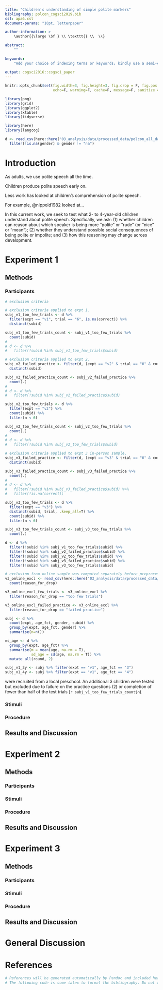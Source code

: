 ```yaml
---
title: "Children's understanding of simple polite markers"
bibliography: polcon_cogsci2019.bib
csl: apa6.csl
document-params: "10pt, letterpaper"

author-information: > 
    \author{{\large \bf } \\ \texttt{} \\  \\}

abstract: 
    ""
    
keywords:
    "Add your choice of indexing terms or keywords; kindly use a semi-colon; between each term."
    
output: cogsci2016::cogsci_paper
---
```


```r
knitr::opts_chunk$set(fig.width=3, fig.height=3, fig.crop = F, fig.pos = "tb", fig.path='figs/',
                      echo=F, warning=F, cache=F, message=F, sanitize = T)
```

```r
library(png)
library(grid)
library(ggplot2)
library(xtable)
library(tidyverse)

library(here)
library(langcog)
```

```r
d <- read_csv(here::here("03_analysis/data/processed_data/polcon_all_data.csv")) %>%
  filter(!is.na(gender) & gender != "na")
```


# Introduction

As adults, we use polite speech all the time.

Children produce polite speech early on.

Less work has looked at children's comprehension of polite speech.

For example, @nippold1982 looked at...

In this current work, we seek to test what 2- to 4-year-old children understand about polite speech. Specifically, we ask: (1) whether children can reason about which speaker is being more "polite" or "rude" (or "nice" or "mean"); (2) whether they understand possible social consequences of being polite or impolite; and (3) how this reasoning may change across development.

# Experiment 1

## Methods

### Participants

```r
# exclusion criteria

# exclusion criteria applied to expt 1.
subj_v1_too_few_trials <- d %>% 
  filter(expt == "v1", trial == "6", is.na(correct)) %>% 
  distinct(subid)

subj_v1_too_few_trials_count <- subj_v1_too_few_trials %>% 
  count(subid)
# 
# d <- d %>%
#   filter(!subid %in% subj_v1_too_few_trials$subid)

# exclusion criteria applied to expt 2.
subj_v2_failed_practice <- filter(d, (expt == "v2" & trial == "0" & correct == "0")) %>% 
  distinct(subid)

subj_v2_failed_practice_count <- subj_v2_failed_practice %>%
  count(.)
# 
# d <- d %>%
#   filter(!subid %in% subj_v2_failed_practice$subid)

subj_v2_too_few_trials <- d %>% 
  filter(expt == "v2") %>% 
  count(subid) %>%
  filter(n < 6)

subj_v2_too_few_trials_count <- subj_v2_too_few_trials %>% 
  count(.)
# 
# d <- d %>%
#   filter(!subid %in% subj_v2_too_few_trials$subid)

# exclusion criteria applied to expt 3 in-person sample.
subj_v3_failed_practice <- filter(d, (expt == "v3" & trial == "0" & correct == "0")) %>% 
  distinct(subid)

subj_v3_failed_practice_count <- subj_v3_failed_practice %>%
  count(.)
# 
# d <- d %>%
#   filter(!subid %in% subj_v3_failed_practice$subid) %>%
#   filter(!is.na(correct))

subj_v3_too_few_trials <- d %>% 
  filter(expt == "v3") %>% 
  distinct(subid, trial, .keep_all=T) %>%
  count(subid) %>%
  filter(n < 6)

subj_v3_too_few_trials_count <- subj_v3_too_few_trials %>% 
  count(.)

d <- d %>% 
  filter(!subid %in% subj_v1_too_few_trials$subid) %>%
  filter(!subid %in% subj_v2_failed_practice$subid) %>%
  filter(!subid %in% subj_v2_too_few_trials$subid) %>%
  filter(!subid %in% subj_v3_failed_practice$subid) %>%
  filter(!subid %in% subj_v3_too_few_trials$subid)
```

```r
# exclusion from online sample was computed separately before preprocessing
v3_online_excl <- read_csv(here::here("03_analysis/data/processed_data/v3_drop.csv")) %>%
  count(reason_for_drop)

v3_online_excl_few_trials <- v3_online_excl %>% 
  filter(reason_for_drop == "too few trials")

v3_online_excl_failed_practice <- v3_online_excl %>% 
  filter(reason_for_drop == "failed practice")
```

```r
subj <- d %>% 
  count(expt, age_fct, gender, subid) %>%
  group_by(expt, age_fct, gender) %>%
  summarise(n=n())

ms_age <- d %>% 
  group_by(expt, age_fct) %>%
  summarise(m = mean(age, na.rm = T),
            sd_age = sd(age, na.rm = T)) %>% 
  mutate_all(round, 2)

subj_v1_3y <- subj %>% filter(expt == "v1", age_fct == "3")
subj_v1_4y <- subj %>% filter(expt == "v1", age_fct == "4")

```

were recruited from a local preschool. 
An additional 3 children were tested but excluded due to failure on the practice questions (2) or completion of fewer than half of the test trials (`r subj_v1_too_few_trials_count$n`).

### Stimuli

### Procedure

## Results and Discussion

# Experiment 2

## Methods

### Participants

### Stimuli

### Procedure

## Results and Discussion

# Experiment 3

## Methods

### Participants

### Stimuli

### Procedure

## Results and Discussion

# General Discussion

# References 

```r
# References will be generated automatically by Pandoc and included here.
# The following code is some latex to format the bibliography. Do not remove it.
```

\setlength{\parindent}{-0.1in} 
\setlength{\leftskip}{0.125in}
\noindent
